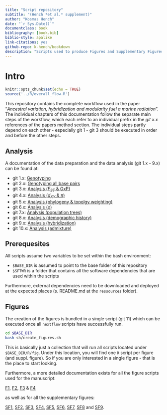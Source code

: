 ```yaml
---
title: "Script repository"
subtitle: "(Hench *et al.* supplement)"
author: "Kosmas Hench"
date: "`r Sys.Date()`"
documentclass: book
bibliography: [book.bib]
biblio-style: apalike
link-citations: yes
github-repo: k-hench/bookdown
description: "Scripts used to produce Figures and Supplementary Figures of 'Ancestral variation, hybridization and modularity fuel a marine radiation' by Hench, McMillan an Puebla"
---
```


# Intro

```r
knitr::opts_chunk$set(echo = TRUE)
source('../R/overall_flow.R')
```

This repository contains the complete workflow used in the paper "*Ancestral variation, hybridization and modularity fuel a marine radiation*".
The individual chapters of this documentation follow the separate main steps of the workflow, which each refer to an individual prefix in the _git x.x_ references of the papers method section.
The individual steps partly depend on each other - especially git 1 - git 3 should be executed in order and before the other steps.

<!--<div style="max-width:800px; margin:auto;">
```r
p_overall
```
</div> --->

## Analysis

A documentation of the data preparation and the data analysis (git 1.x - 9.x) can be found at:

- git 1.x: [Genotyping](git-1-genotyping-i-snps-only.html)
- git 2.x: [Genotyping all base pairs](git-2-genotyping-ii-all-callable-sites.html)
- git 3.x: [Analysis (<i>F<sub>ST</sub></i> & GxP)](git-3-analysis-i-fst-gxp.html)
- git 4.x: [Analysis (<i>d<sub>XY</sub></i> & $\pi$)](git-4-analysis-ii-dxy-pi.html)
- git 5.x: [Analysis (phylogeny & topolgy weighting)](git-5-analysis-iii-phylogeny-topology-weighting.html)
- git 6.x: [Analysis ($\rho$)](git-6-analysis-iv-rho.html)
- git 7.x: [Analysis (population trees)](git-7-analysis-v-poptrees.html)
- git 8.x: [Analysis (demographic history)](git-8-analysis-vi-demographic-history.html)
- git 9.x: [Analysis (hybridization)](git-9-analysis-vii-hybridization.html)
- git 10.x: [Analysis (admixture)](git-10-analysis-viii-admixture.html)

## Prerequesites

All scripts assume two variables to be set within the bash environment:

  - `$BASE_DIR` is assumed to point to the base folder of this repository
  - `$SFTWR` is a folder that contains all the software dependencies that are used within the scripts

Furthermore, external dependencies need to be downloaded and deployed at the expected places (s. README.md at the `ressources` folder).

## Figures

The creation of the figures is bundled in a single script (git 11) which can be executed once all `nextflow` scripts have successfully run.

```sh
cd $BASE_DIR
bash sh/create_figures.sh
```

This is basically just a collection that will run all scripts located under `$BASE_DIR/R/fig`.
Under this location, you will find one `R` script per figure (and suppl. figure).
So if you are only interested in a single figure - that is the place to start looking.

Furthermore, a more detailed documentation exists for all the figure scripts used for the manuscript:

[F1](figure-1.html), [F2](figure-2.html), [F3](figure-3.html) & [F4](figure-4.html)

as well as for all the supplementary figures:

[SF1](), [SF2](), [SF3](), [SF4](), [SF5](), [SF6](), [SF7](), [SF8]() and [SF9]().
